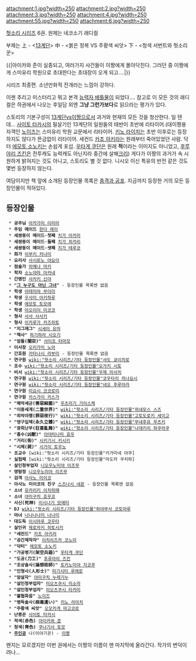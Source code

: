 attachment:1.jpg?width=250 attachment:2.jpg?width=250 
attachment:3.jpg?width=250 attachment:4.jpg?width=250 
attachment:55.jpg?width=250 attachment:6.jpg?width=250 

[[헛소리 시리즈]] 6권. 원제는 네코소기 래디컬

부제는
上 - <[[13계단]]>
中 - <붉은 정복 VS 주황색 씨앗>
下 - <청색 서번트와 헛소리꾼>

{{|아이카와 준이 실종되고, 여러가지 사건들이 이짱에게 몰아닥친다. 그러던 중 이짱에게 스미유리 학원으로 초대한다는 초대장이 오게 되고….|}}

시리즈 최종편. 소년만화적 전개라는 느낌이 강하다.

이젠 추리고 미스터리고 뭐고 본격 [[능력자 배틀]]물이 되었다….
참고로 이 모든 것의 래디컬은 하권에서 나오는 후일담 외엔 '''그냥 그런가보다'''로 읽으라는 평가가 있다.

스토리의 기본구성이 [[폭력의 세계#s-2.3|13계단]]vs[[이짱]]으로서 과거와 현재의 모든 것을 청산한다. 일 텐데...
[[사이토 타카시]]의 필살기인 13계단의 일원들의 태반이 초반에 리타이어.(대이짱용 자객인 [[노이즈]]는 스미유리 학원 교문에서 리타이어. [[키노 라이치]]는 초반 이후로는 등장 하지도 않다가 뜬금없이 리타이어. 세컨드 [[카조 아키라]]는 원래부터 죽어있었던 사람. 닥터 [[에모토 소노키]]는 손쉽게 포섭. [[우타게 쿠단]]은 원래 '''적'''이라는 이미지도 아니었고, [[후루야리 즈킨]]은 전투캐도 능력캐도 아닌지라 중간에 살해[[크리]]) 게다가 이짱의 과거가 속 시원하게 밝혀지는 것도 아니고, 스토리도 별 것 없다. 니시오 이신 특유의 반전 같은 것도 몇번 등장하지 않는다.

여담이지만 책 앞에 소개된 등장인물 목록은 [[충격과 공포]]. 지금까지 등장한 거의 모든 등장인물이 적혀있다.

== 등장인물 ==
  * '''공주님''' [[아카가미 이리아]]
  * '''주임 메이드''' [[한다 레이]]
  * '''세쌍둥이 메이드·첫째''' [[치가 아카리]]
  * '''세쌍둥이 메이드·둘째''' [[치가 히카리]]
  * '''세쌍둥이 메이드·셋째''' [[치가 테루코]]
  * '''화가''' [[이부키 카나미]]
  * '''요리사''' [[사시로노 야요이]]
  * '''점술가''' [[히메나 마키]]
  * '''학자''' [[소노야마 아카네]]
  * '''간병인''' [[사카키 신야]]
  * '''"[[그 누구도 아닌 그녀]]"''' - 등장인물 목록엔 없음
  * '''학생''' [[아테미야 무이미]]
  * '''학생''' [[우사미 아키하루]]
  * '''학생''' [[에모토 토모에]]
  * '''학생''' [[아오이이 미코코]]
  * '''형사''' [[사사 사사키]]
  * '''형사''' [[이카루가 카즈히토]]
  * '''"지그재그"''' [[시세이 유마]]
  * '''"책사"''' [[하기하라 시오기]]
  * '''"암돌(闇突)"''' [[사이조 타마모]]
  * '''이사장''' [[오리가미 노아]]
  * '''간호원''' [[카타나시 라부미]] - 등장인물 목록엔 없음
  * '''연구원''' [[wiki:"헛소리 시리즈/기타 등장인물"샤도 쿄이치로]]
  * '''조수''' [[wiki:"헛소리 시리즈/기타 등장인물"오가키 시토]]
  * '''비서''' [[wiki:"헛소리 시리즈/기타 등장인물"우제 미사치]]
  * '''연구원''' [[wiki:"헛소리 시리즈/기타 등장인물"코우타리 히나요시]]
  * '''연구원''' [[wiki:"헛소리 시리즈/기타 등장인물"네오 후루아라]]
  * '''연구원''' [[미요시 코코로미]]
  * '''연구원''' [[카스가이 카스가]]
  * '''"해악세균(害惡細菌)"''' [[우츠리기 가이스케]]
  * '''"이중세계(二重世界)"''' [[wiki:"헛소리 시리즈/기타 등장인물"히네모스 스즈]]
  * '''"죄악야행(罪惡夜行)"''' [[wiki:"헛소리 시리즈/기타 등장인물"고토도로키 세이고]]
  * '''"영구입체(永久立體)"''' [[wiki:"헛소리 시리즈/기타 등장인물"무네후유 무츠키]]
  * '''"광희난무(狂喜亂舞)"''' [[wiki:"헛소리 시리즈/기타 등장인물"나데키리 하쿠라쿠]]
  * '''"흉수(凶獸)"''' [[아야미나미 효우]]
  * '''"거리(街)"''' [[시키기시 키시키]]
  * '''"시체(屍)"''' [[시가이 토우노]]
  * '''조교수''' [wiki:"헛소리 시리즈/기타 등장인물"키가미네 야쿠]
  * '''실험체''' [wiki:"헛소리 시리즈/기타 등장인물"마도카 쿠치하]
  * '''살인청부업자''' [[니오우노미야 이즈무]]
  * '''명탐정''' [[니오우노미야 리즈무]]
  * '''검객''' [[아사노 미이코]]
  * '''아사노 미이코의 친구''' [[스즈나시 네온]] - 등장인물 목록엔 없음
  * '''소녀''' [[유카리키 이치히메]]
  * '''소녀''' [[야미구치 호우코]]
  * '''사신(死神)''' [[이시나기 모에타]]
  * '''DJ''' [[wiki:"헛소리 시리즈/기타 등장인물"하야부사 코토마루]]
  * '''마녀''' [[나나나나미 나나미]]
  * '''대도둑''' [[이시마루 코우타]]
  * '''살인귀''' [[제로자키 히토시키]]
  * '''"세컨드"''' [[카조 아키라]]
  * '''"공간제작자"''' [[이치리즈카 코노미]]
  * '''"닥터"''' [[에모토 소노키]]
  * '''"가공병기(架空兵器)"''' [[우타게 쿠단]]
  * '''"도공(刀工)"''' [[후루야리 즈킨]]
  * '''"조상술사(操想術師)"''' [[토키노미야 지코쿠]]
  * '''"인형사(人形士)"''' [[미기시타 루레로]]
  * '''"암살자"''' [[야미구치 누레기누]]
  * '''"살인청부업자"''' [[미오츠쿠시 미소라]]
  * '''"살인청부업자"''' [[미오츠쿠시 타카미]]
  * '''"불협화음"''' [[노이즈]]
  * '''"병독술사(病毒遣い)"''' [[키노 라이치]]
  * '''"주황색 씨앗"''' [[오모카게 마고코로]]
  * '''난봉꾼''' [[사이토 타카시]]
  * '''적색(赤色)''' [[아이카와 준]]
  * '''청색(靑色)''' [[쿠나기사 토모]]
  * '''[[주인공]]''' 나(이야기꾼) - [[이짱]]

왠지는 모르겠지만 이번 권에서는 이짱의 이름이 맨 마지막에 올라간다. 작가의 변덕이려나...
